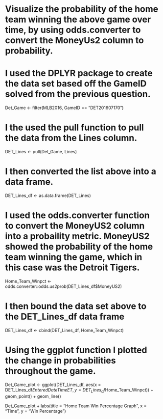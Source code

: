 # Visualize the probability of the home team winning the above game over time, by using odds.converter to convert the MoneyUs2 column to probability.

# I used the DPLYR package to create the data set based off the GameID solved from the previous question.

Det_Game <- filter(MLB2016, GameID == "DET201607170")

# I the used the pull function to pull the data from the Lines column.

DET_Lines <- pull(Det_Game, Lines)

# I then converted the list above into a data frame.

DET_Lines_df <- as.data.frame(DET_Lines)

# I used the odds.converter function to convert the MoneyUS2 column into a probaility metric. MoneyUS2 showed the probability of the home team winning the game, which in this case was the Detroit Tigers.

Home_Team_Winpct <- odds.converter::odds.us2prob(DET_Lines_df$MoneyUS2)

# I then bound the data set above to the DET_Lines_df data frame

DET_Lines_df <- cbind(DET_Lines_df, Home_Team_Winpct)
 
# Using the ggplot function I plotted the change in probabilities throughout the game.

Det_Game_plot <- ggplot(DET_Lines_df, aes(x = DET_Lines_df$EnteredDateTimeET, y = DET_Lines_df$Home_Team_Winpct)) + geom_point() + geom_line()

Det_Game_plot + labs(title = "Home Team Win Percentage Graph", x = "Time", y = "Win Percentage")